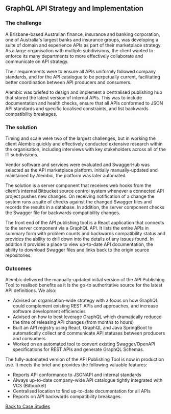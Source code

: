 ## GraphQL API Strategy and Implementation

### The challenge

A Brisbane-based Australian finance, insurance and banking corporation, one of Australia's largest banks and insurance groups, was developing a suite of domain and experience APIs as part of their marketplace strategy. As a large organisation with multiple subdivisions, the client wanted to enforce its many departments to more effectively collaborate and communicate on API strategy.

Their requirements were to ensure all APIs uniformly followed company standards, and for the API catalogue to be perpetually current, facilitating better coordination between API producers and consumers.

Alembic was briefed to design and implement a centralised publishing hub that stored the latest version of internal APIs. This was to include documentation and health checks, ensure that all APIs conformed to JSON API standards and specific localised constraints, and list backwards compatibility breakages. 

### The solution

Timing and scale were two of the largest challenges, but in working the client Alembic quickly and effectively conducted extensive research within the organisation, including interviews with key stakeholders across all of the IT subdivisions.

Vendor software and services were evaluated and SwaggerHub was selected as the API marketplace platform. Initially manually-updated and maintained by Alembic, the platform was later automated.

The solution is a server component that receives web hooks from the client’s internal Bitbucket source control system whenever a connected API project pushes new changes. On receiving notification of a change the system runs a suite of checks against the changed Swagger files and records the results in a database. In addition, the server component checks the Swagger file for backwards compatibility changes.

The front end of the API publishing tool is a React application that connects to the server component via a GraphQL API. It lists the entire APIs in summary form with problem counts and backwards compatibility status and provides the ability to drill down into the details of any issues found. In addition it provides a place to view up-to-date API documentation, the ability to download Swagger files and links back to the origin source repositories.

### Outcomes

Alembic delivered the manually-updated initial version of the API Publishing Tool to realised benefits as it is the go-to authoritative source for the latest API definitions. We also:

- Advised on organisation-wide strategy with a focus on how GraphQL could complement existing REST APIs and approaches, and increase software development efficiencies
- Advised on how to best leverage GraphQL which dramatically reduced the time of releasing API changes (from months to hours)
- Built an API registry using React, GraphQL and Java SpringBoot to automatically collect and communicate API statuses between producers and consumers
- Worked on an automated tool to convert existing Swagger/OpenAPI specifications for REST APIs and generate GraphQL Schemas.

The fully-automated version of the API Publishing Tool is now in production use. It meets the brief and provides the following valuable features:

- Reports API conformance to JSONAPI and internal standards
- Always up-to-date company-wide API catalogue tightly integrated with VCS (Bitbucket)
- Centralised location to find up-to-date documentation for all APIs
- Reports on API backwards compatibility breakages.

[Back to Case Studies](/case-studies)
